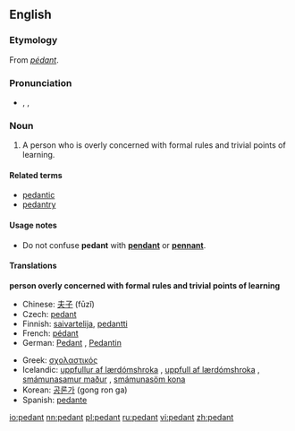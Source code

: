 {{see|pédant|Pedant}}
==English==

===Etymology===
From {{MF.}} ''[[pédant]]''.

===Pronunciation===
*{{AHD|pĕdʹənt}}, {{IPA|/ˈpɛdənt/}}, {{SAMPA|/"pEd@nt/}}

===Noun===
{{wikipedia}}
{{en-noun}}

# A person who is overly concerned with formal rules and trivial points of learning.

====Related terms====
*[[pedantic]]
*[[pedantry]]

====Usage notes====
*Do not confuse '''pedant''' with '''[[pendant]]''' or '''[[pennant]]'''.<!--no need to give the definitions here - that is what the links are for!-->

====Translations====
'''person overly concerned with formal rules and trivial points of learning'''
{{top2}}
*Chinese: [[夫子]] (fūzǐ)
*Czech: [[pedant#Czech|pedant]] {{m}}
*Finnish: [[saivartelija]], [[pedantti]]
*French: [[pédant]] {{m}}
*German: [[Pedant]] {{m}}, [[Pedantin]] {{f}}
{{mid2}}
*Greek: [[σχολαστικός]] {{m}}
*Icelandic: [[uppfullur af lærdómshroka]] {{m}}, [[uppfull af lærdómshroka]] {{f}}, [[smámunasamur maður]] {{m}}, [[smámunasöm kona]] {{f}}
*Korean: [[공론가]] (gong ron ga)
*Spanish: [[pedante]] {{m}}
{{bottom}}

[[io:pedant]]
[[nn:pedant]]
[[pl:pedant]]
[[ru:pedant]]
[[vi:pedant]]
[[zh:pedant]]